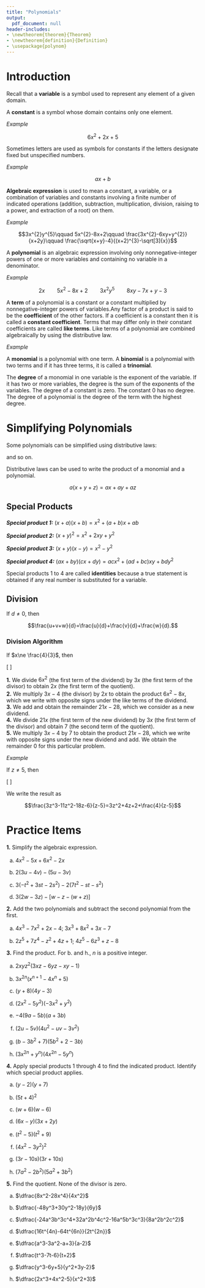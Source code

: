 ```yaml
---
title: "Polynomials"
output:
  pdf_document: null
header-includes:
- \newtheorem{theorem}{Theorem}
- \newtheorem{definition}{Definition}
- \usepackage{polynom}
---
```

# Introduction

Recall that a **variable** is a symbol used to represent any element of a given domain.

A **constant** is a symbol whose domain contains only one element.

*Example*

$$6x^{2}+2x+5$$

Sometimes letters are used as symbols for constants if the letters designate fixed but unspecified numbers.

*Example*

$$ax+b$$

**Algebraic expression** is used to mean a constant, a variable, or a combination of variables and constants involving a finite number of indicated operations (addition, subtraction, multiplication, division, raising to a power, and extraction of a root) on them.

*Example*

$$3x^{2}y^{5}\qquad 5x^{2}-8x+2\qquad \frac{3x^{2}-6xy+y^{2}}{x+2y}\qquad \frac{\sqrt{x+y}-4}{(x+2)^{3}-\sqrt[3]{x}}$$

A **polynomial** is an algebraic expression involving only nonnegative-integer powers of one or more variables and containing no variable in a denominator.

*Example*

$$2x\qquad 5x^{2}-8x+2 \qquad 3x^{2}y^{5}\qquad 8xy-7x+y-3$$

A **term** of a polynomial is a constant or a constant multiplied by nonnegative-integer powers of variables.Any factor of a product is said to be the **coefficient** of the other factors. If a coefficient is a constant then it is called a **constant coefficient**. Terms that may differ only in their constant coefficients are called **like terms**. Like terms of a polynomial are combined algebraically by using the distributive law.

*Example*

\begin{align*}
  6x^{2}+x+7+3x^{2}-4x &= (6x^{2}+3x^{2})+(x-4x)+7\\
   &= (6+3)x^{2}+(1-4)x+7\\
   &= 9x^{2}-3x+7
\end{align*}

A **monomial** is a polynomial with one term. A **binomial** is a polynomial with two terms and if it has three terms, it is called a **trinomial**.

The **degree** of a monomial in one variable is the exponent of the variable. If it has two or more variables, the degree is the sum of the exponents of the variables. The degree of a constant is zero. The constant $0$ has no degree. The degree of a polynomial is the degree of the term with the highest degree.

# Simplifying Polynomials

Some polynomials can be simplified using distributive laws:

\begin{align*}
  ax+bx &= (a+b)x\\
  ax-bx &= (a-b)x\\
  ax+bx+cx &= (a+b+c)x
\end{align*}

and so on.

Distributive laws can be used to write the product of a monomial and a polynomial.

$$a(x+y+z)=ax+ay+az$$

## Special Products

***Special product 1:*** $(x+a)(x+b)=x^{2}+(a+b)x+ab$

***Special product 2:*** $(x+y)^{2}=x^{2}+2xy+y^{2}$

***Special product 3:*** $(x+y)(x-y)=x^{2}-y^{2}$

***Special product 4:*** $(ax+by)(cx+dy)=acx^{2}+(ad+bc)xy+bdy^{2}$

Special products 1 to 4 are called **identities** because a true statement is obtained if any real number is substituted for a variable.

## Division

If $d\ne 0$, then

$$\frac{u+v+w}{d}=\frac{u}{d}+\frac{v}{d}+\frac{w}{d}.$$

### Division Algorithm

If $x\ne \frac{4}{3}$, then

\[
\polylongdiv{6x^2+13x-28}{3x-4}
\]

**1.** We divide $6x^2$ (the first term of the dividend) by $3x$ (the first term of the divisor) to obtain $2x$ (the first term of the quotient).  
**2.** We multiply $3x-4$ (the divisor) by $2x$ to obtain the product $6x^2-8x$, which we write with opposite signs under the like terms of the dividend.  
**3.** We add and obtain the remainder $21x-28$, which we consider as a new dividend.  
**4.** We divide $21x$ (the first term of the new dividend) by $3x$ (the first term of the divisor) and obtain $7$ (the second term of the quotient).  
**5.** We multiply $3x-4$ by 7 to obtain the product $21x-28$, which we write with opposite signs under the new dividend and add. We obtain the remainder 0 for this particular problem.

*Example*

If $z\ne 5$, then

\polyset{vars=xyz,
delims={[}{]}}

\[
\polylongdiv{3z^{3}-11z^{2}-18z-6}{z-5}
\]

We write the result as

$$\frac{3z^3-11z^2-18z-6}{z-5}=3z^2+4z+2+\frac{4}{z-5}$$

# Practice Items

**1.** Simplify the algebraic expression.

  a. $4x^2-5x+6x^2-2x$
  
  b. $2(3u-4v)-(5u-3v)$
  
  c. $3(-t^2+3st-2s^2)-2(7t^2-st-s^2)$
  
  d. $3(2w-3z)-[w-z-(w+z)]$
  
**2.** Add the two polynomials and subtract the second polynomial from the first.

  a. $4x^3-7x^2+2x-4$; $3x^3+8x^2+3x-7$
  
  b. $2z^5+7z^4-z^2+4z+1$; $4z^5-6z^3+z-8$
  
**3.** Find the product. For b. and h., $n$ is a positive integer.

  a. $2xyz^2(3xz-6yz-xy-1)$
  
  b. $3x^{2n}(x^{n+1}-4x^n+5)$
  
  c. $(y+8)(4y-3)$
  
  d. $(2x^2-5y^2)(-3x^2+y^2)$
  
  e. $-4(9a-5b)(a+3b)$
  
  f. $(2u-5v)(4u^2-uv-3v^2)$
  
  g. $(b-3b^2+7)(5b^2+2-3b)$
  
  h. $(3x^{2n}+y^n)(4x^{2n}-5y^n)$

\vspace{.5in}
  
**4.** Apply special products 1 through 4 to find the indicated product. Identify which special product applies.

  a. $(y-2)(y+7)$
  
  b. $(5t+4)^2$
  
  c. $(w+6)(w-6)$
  
  d. $(6x-y)(3x+2y)$
  
  e. $(t^2-5)(t^2+9)$
  
  f. $(4x^2-3y^2)^2$
  
  g. $(3r-10s)(3r+10s)$
  
  h. $(7a^2-2b^2)(5a^2+3b^2)$
  
**5.** Find the quotient. None of the divisor is zero.

  a. $\dfrac{8x^2-28x^4}{4x^2}$
  
  b. $\dfrac{-48y^3+30y^2-18y}{6y}$
  
  c. $\dfrac{-24a^3b^3c^4+32a^2b^4c^2-16a^5b^3c^3}{8a^2b^2c^2}$
  
  d. $\dfrac{16t^{4n}-64t^{6n}}{2t^{2n}}$
  
  e. $\dfrac{a^3-3a^2-a+3}{a-2}$
  
  f. $\dfrac{t^3-7t-6}{t+2}$
  
  g. $\dfrac{y^3-6y+5}{y^2+3y-2}$
  
  h. $\dfrac{2x^3+4x^2-5}{x^2+3}$
